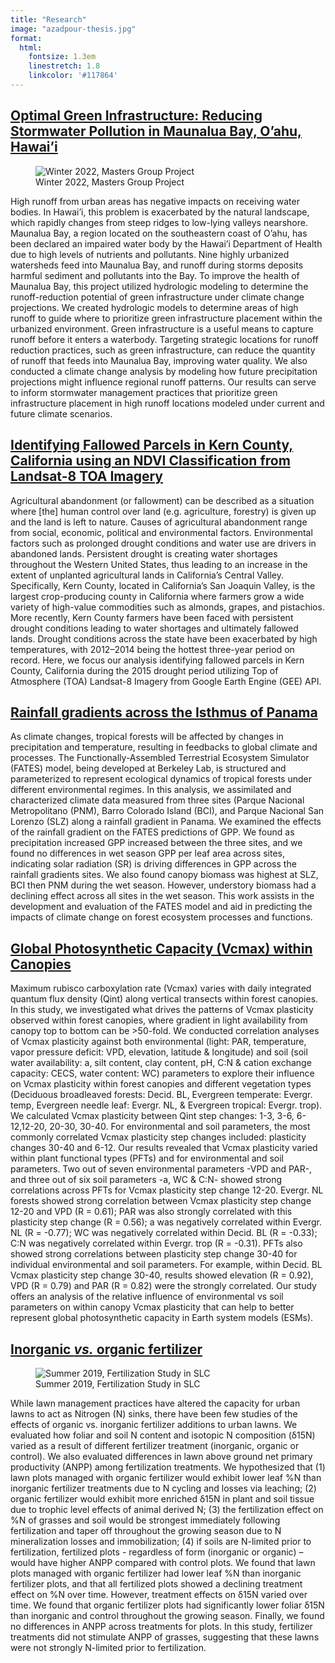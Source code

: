```yaml
---
title: "Research"
image: "azadpour-thesis.jpg"
format:
  html: 
    fontsize: 1.3em
    linestretch: 1.8
    linkcolor: '#117864'
---
```



## [Optimal Green Infrastructure: Reducing Stormwater Pollution in Maunalua Bay, O'ahu, Hawai'i](https://bren.ucsb.edu/projects/optimal-green-infrastructure-reducing-stormwater-pollution-maunalua-bay-oahu-hawaii)

![Winter 2022, Masters Group Project](images/AlohaAina_W22.jpeg) 

High runoff from urban areas has negative impacts on receiving water bodies. In Hawai'i, this problem is exacerbated by the natural landscape, which rapidly changes from steep ridges to low-lying valleys nearshore. Maunalua Bay, a region located on the southeastern coast of O'ahu, has been declared an impaired water body by the Hawai'i Department of Health due to high levels of nutrients and pollutants. Nine highly urbanized watersheds feed into Maunalua Bay, and runoff during storms deposits harmful sediment and pollutants into the Bay. To improve the health of Maunalua Bay, this project utilized hydrologic modeling to determine the runoff-reduction potential of green infrastructure under climate change projections. We created hydrologic models to determine areas of high runoff to guide where to prioritize green infrastructure placement within the urbanized environment. Green infrastructure is a useful means to capture runoff before it enters a waterbody. Targeting strategic locations for runoff reduction practices, such as green infrastructure, can reduce the quantity of runoff that feeds into Maunalua Bay, improving water quality. We also conducted a climate change analysis by modeling how future precipitation projections might influence regional runoff patterns. Our results can serve to inform stormwater management practices that prioritize green infrastructure placement in high runoff locations modeled under current and future climate scenarios.

## [Identifying Fallowed Parcels in Kern County, California using an NDVI Classification from Landsat-8 TOA Imagery](https://emlab.ucsb.edu/about/our-team/elmera-azadpour)

Agricultural abandonment (or fallowment) can be described as a situation where \[the\] human control over land (e.g. agriculture, forestry) is given up and the land is left to nature. Causes of agricultural abandonment range from social, economic, political and environmental factors. Environmental factors such as prolonged drought conditions and water use are drivers in abandoned lands. Persistent drought is creating water shortages throughout the Western United States, thus leading to an increase in the extent of unplanted agricultural lands in California's Central Valley. Specifically, Kern County, located in California's San Joaquin Valley, is the largest crop-producing county in California where farmers grow a wide variety of high-value commodities such as almonds, grapes, and pistachios. More recently, Kern County farmers have been faced with persistent drought conditions leading to water shortages and ultimately fallowed lands. Drought conditions across the state have been exacerbated by high temperatures, with 2012--2014 being the hottest three-year period on record. Here, we focus our analysis identifying fallowed parcels in Kern County, California during the 2015 drought period utilizing Top of Atmosphere (TOA) Landsat-8 Imagery from Google Earth Engine (GEE) API.

## [Rainfall gradients across the Isthmus of Panama](https://www.osti.gov/dataexplorer/biblio/dataset/1633769)

As climate changes, tropical forests will be affected by changes in precipitation and temperature, resulting in feedbacks to global climate and processes. The Functionally-Assembled Terrestrial Ecosystem Simulator (FATES) model, being developed at Berkeley Lab, is structured and parameterized to represent ecological dynamics of tropical forests under different environmental regimes. In this analysis, we assimilated and characterized climate data measured from three sites (Parque Nacional Metropolitano (PNM), Barro Colorado Island (BCI), and Parque Nacional San Lorenzo (SLZ) along a rainfall gradient in Panama. We examined the effects of the rainfall gradient on the FATES predictions of GPP. We found as precipitation increased GPP increased between the three sites, and we found no differences in wet season GPP per leaf area across sites, indicating solar radiation (SR) is driving differences in GPP across the rainfall gradients sites. We also found canopy biomass was highest at SLZ, BCI then PNM during the wet season. However, understory biomass had a declining effect across all sites in the wet season. This work assists in the development and evaluation of the FATES model and aid in predicting the impacts of climate change on forest ecosystem processes and functions.

## [Global Photosynthetic Capacity (Vcmax) within Canopies](https://agu-do03.confex.com/agu/fm19/meetingapp.cgi/Paper/500362)

Maximum rubisco carboxylation rate (Vcmax) varies with daily integrated quantum flux density (Qint) along vertical transects within forest canopies. In this study, we investigated what drives the patterns of Vcmax plasticity observed within forest canopies, where gradient in light availability from canopy top to bottom can be \>50-fold. We conducted correlation analyses of Vcmax plasticity against both environmental (light: PAR, temperature, vapor pressure deficit: VPD, elevation, latitude & longitude) and soil (soil water availability: a, silt content, clay content, pH, C:N & cation exchange capacity: CECS, water content: WC) parameters to explore their influence on Vcmax plasticity within forest canopies and different vegetation types (Deciduous broadleaved forests: Decid. BL, Evergreen temperate: Evergr. temp, Evergreen needle leaf: Evergr. NL, & Evergreen tropical: Evergr. trop). We calculated Vcmax plasticity between Qint step changes: 1-3, 3-6, 6-12,12-20, 20-30, 30-40. For environmental and soil parameters, the most commonly correlated Vcmax plasticity step changes included: plasticity changes 30-40 and 6-12. Our results revealed that Vcmax plasticity varied within plant functional types (PFTs) and for environmental and soil parameters. Two out of seven environmental parameters -VPD and PAR-, and three out of six soil parameters -a, WC & C:N- showed strong correlations across PFTs for Vcmax plasticity step change 12-20. Evergr. NL forests showed strong correlation between Vcmax plasticity step change 12-20 and VPD (R = 0.61); PAR was also strongly correlated with this plasticity step change (R = 0.56); a was negatively correlated within Evergr. NL (R = -0.77); WC was negatively correlated within Decid. BL (R = -0.33); C:N was negatively correlated within Evergr. trop (R = -0.31). PFTs also showed strong correlations between plasticity step change 30-40 for individual environmental and soil parameters. For example, within Decid. BL Vcmax plasticity step change 30-40, results showed elevation (R = 0.92), VPD (R = 0.79) and PAR (R = 0.82) were the strongly correlated. Our study offers an analysis of the relative influence of environmental vs soil parameters on within canopy Vcmax plasticity that can help to better represent global photosynthetic capacity in Earth system models (ESMs).

## [Inorganic *vs.* organic fertilizer](https://collections.lib.utah.edu/ark:/87278/s6bk7290)

![Summer 2019, Fertilization Study in SLC ](images/azadpour-thesis.jpg)

<left> While lawn management practices have altered the capacity for urban lawns to act as Nitrogen (N) sinks, there have been few studies of the effects of organic vs. inorganic fertilizer additions to urban lawns. We evaluated how foliar and soil N content and isotopic N composition (δ15N) varied as a result of different fertilizer treatment (inorganic, organic or control). We also evaluated differences in lawn above ground net primary productivity (ANPP) among fertilization treatments. We hypothesized that (1) lawn plots managed with organic fertilizer would exhibit lower leaf %N than inorganic fertilizer treatments due to N cycling and losses via leaching; (2) organic fertilizer would exhibit more enriched δ15N in plant and soil tissue due to trophic level effects of animal derived N; (3) the fertilization effect on %N of grasses and soil would be strongest immediately following fertilization and taper off throughout the growing season due to N mineralization losses and immobilization; (4) if soils are N-limited prior to fertilization, fertilized plots - regardless of form (inorganic or organic) -- would have higher ANPP compared with control plots. We found that lawn plots managed with organic fertilizer had lower leaf %N than inorganic fertilizer plots, and that all fertilized plots showed a declining treatment effect on %N over time. However, treatment effects on δ15N varied over time. We found that organic fertilizer plots had significantly lower foliar δ15N than inorganic and control throughout the growing season. Finally, we found no differences in ANPP across treatments for plots. In this study, fertilizer treatments did not stimulate ANPP of grasses, suggesting that these lawns were not strongly N-limited prior to fertilization.
